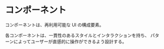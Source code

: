 
<Meta title="comment-atlatl" />

# コンポーネント

コンポーネントは、再利用可能な UI の構成要素。

各コンポーネントは、一貫性のあるスタイルとインタラクションを持ち、
パターンによってユーザーが直感的に操作ができるよう設計する。
